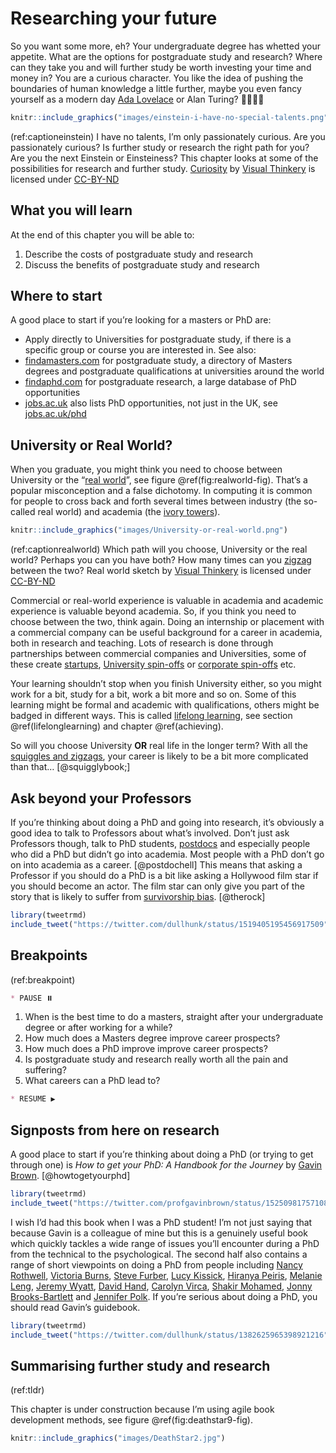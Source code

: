 # Researching your future {#researching}

So you want some more, eh? Your undergraduate degree has whetted your appetite. What are the options for postgraduate study and research? Where can they take you and will further study be worth investing your time and money in? You are a curious character. You like the idea of pushing the boundaries of human knowledge a little further, maybe you even fancy yourself as a modern day [Ada Lovelace](https://en.wikipedia.org/wiki/Ada_Lovelace) or Alan Turing? 👩‍🔬👨‍🔬

```r
knitr::include_graphics("images/einstein-i-have-no-special-talents.png")
```

(ref:captioneinstein) I have no talents, I'm only passionately curious. Are you passionately curious? Is further study or research the right path for you? Are you the next Einstein or Einsteiness? This chapter looks at some of the possibilities for research and further study. [Curiosity](https://bryanmmathers.com/curiosity/) by [Visual Thinkery](https://visualthinkery.com/) is licensed under [CC-BY-ND](https://creativecommons.org/licenses/by-nd/4.0/)


## What you will learn {#ilo12}  
At the end of this chapter you will be able to:

1. Describe the costs of postgraduate study and research
1. Discuss the benefits of postgraduate study and research


## Where to start {#finda}  
A good place to start if you're looking for a masters or PhD are:

* Apply directly to Universities for postgraduate study, if there is a specific group or course you are interested in. See also:
* [findamasters.com](https://www.findamasters.com/) for postgraduate study, a directory of Masters degrees and postgraduate qualifications at universities around the world
* [findaphd.com](https://www.findaphd.com/) for postgraduate research, a large database of PhD opportunities
* [jobs.ac.uk](https://www.jobs.ac.uk/) also lists PhD opportunities, not just in the UK, see [jobs.ac.uk/phd](https://www.jobs.ac.uk/phd)

## University or Real World? {#realworld}
When you graduate, you might think you need to choose between University or the “[real world](https://en.wikipedia.org/wiki/Real_life)”, see figure \@ref(fig:realworld-fig). That's a popular misconception and a false dichotomy. In computing it is common for people to cross back and forth several times between industry (the so-called real world) and academia (the [ivory towers](https://en.wikipedia.org/wiki/Ivory_tower)).

```r
knitr::include_graphics("images/University-or-real-world.png")
```

(ref:captionrealworld) Which path will you choose, University or the real world? Perhaps you can you have both? How many times can you [zigzag](https://en.wikipedia.org/wiki/Zigzag) between the two? Real world sketch by [Visual Thinkery](https://visualthinkery.com/) is licensed under [CC-BY-ND](https://creativecommons.org/licenses/by-nd/4.0/)

Commercial or real-world experience is valuable in academia and academic experience is valuable beyond academia. So, if you think you need to choose between the two, think again. Doing an internship or placement with a commercial company can be useful background for a career in academia, both in research and teaching. Lots of research is done through partnerships between commercial companies and Universities, some of these create [startups](https://en.wikipedia.org/wiki/Startup_company), [University spin-offs](https://en.wikipedia.org/wiki/University_spin-off) or [corporate spin-offs](https://en.wikipedia.org/wiki/Corporate_spin-off) etc.

Your learning shouldn't stop when you finish University either, so you might work for a bit, study for a bit, work a bit more and so on. Some of this learning might be formal and academic with qualifications, others might be badged in different ways. This is called [lifelong learning](https://en.wikipedia.org/wiki/Lifelong_learning), see section \@ref(lifelonglearning) and chapter \@ref(achieving).

So will you choose University **OR** real life in the longer term? With all the [squiggles and zigzags](https://www.amazingif.com/listen/), your career is likely to be a bit more complicated than that... [@squigglybook;]


<!--PhD grind
http://pgbovine.net/PhD-memoir.htm-->

## Ask beyond your Professors {#prof}
If you're thinking about doing a PhD and going into research, it's obviously a good idea to talk to Professors about what's involved. Don't just ask Professors though, talk to PhD students, [postdocs](https://en.wikipedia.org/wiki/Postdoctoral_researcher) and especially people who did a PhD but didn't go into academia. Most people with a PhD don't go on into academia as a career. [@postdochell] This means that asking a Professor if you should do a PhD is a bit like asking a Hollywood film star if you should become an actor. The film star can only give you part of the story that is likely to suffer from [survivorship bias](https://en.wikipedia.org/wiki/Survivorship_bias). [@therock]

```r
library(tweetrmd)
include_tweet("https://twitter.com/dullhunk/status/1519405195456917509")
```
<!--survivorship bias needs illustrating see https://github.com/dullhunk/cdyf/issues/218 -->


## Breakpoints {#rbreakpoints}

(ref:breakpoint)

```md
* PAUSE ⏸️
```

1. When is the best time to do a masters, straight after your undergraduate degree or after working for a while?
1. How much does a Masters degree improve career prospects?
1. How much does a PhD improve improve career prospects?
1. Is postgraduate study and research really worth all the pain and suffering?
1. What careers can a PhD lead to?

```md
* RESUME ▶️
```

## Signposts from here on research {#rsignposts}

A good place to start if you're thinking about doing a PhD (or trying to get through one) is *How to get your PhD: A Handbook for the Journey* by [Gavin Brown](https://twitter.com/profgavinbrown). [@howtogetyourphd]


```r
library(tweetrmd)
include_tweet("https://twitter.com/profgavinbrown/status/1525098175710863360")
```


I wish I'd had this book when I was a PhD student! I'm not just saying that because Gavin is a colleague of mine but this is a genuinely useful book which quickly tackles a wide range of issues you'll encounter during a PhD from the technical to the psychological. The second half also contains a range of short viewpoints on doing a PhD from people including [Nancy Rothwell](https://en.wikipedia.org/wiki/Nancy_Rothwell), [Victoria Burns](https://twitter.com/drvikkiburns), [Steve Furber](https://en.wikipedia.org/wiki/Steve_Furber), [Lucy Kissick](https://www.lucykissick.co.uk/), [Hiranya Peiris](https://en.wikipedia.org/wiki/Hiranya_Peiris), [Melanie Leng](https://en.wikipedia.org/wiki/Melanie_Leng), [Jeremy Wyatt](https://www.cs.bham.ac.uk/~jlw/), [David Hand](https://en.wikipedia.org/wiki/David_Hand_(statistician)), [Carolyn Virca](https://www.linkedin.com/in/carolyn-virca-3446b558/), [Shakir Mohamed](https://shakirm.com/), [Jonny Brooks-Bartlett](https://medium.com/@jonnybrooks04) and [Jennifer Polk](https://fromphdtolife.com/). If you're serious about doing a PhD, you should read Gavin's guidebook.


```r
library(tweetrmd)
include_tweet("https://twitter.com/dullhunk/status/1382625965398921216")
```
## Summarising further study and research {#tldr12}
(ref:tldr)

This chapter is under construction because I'm using agile book development methods, see figure \@ref(fig:deathstar9-fig).

```r
knitr::include_graphics("images/DeathStar2.jpg")
```
